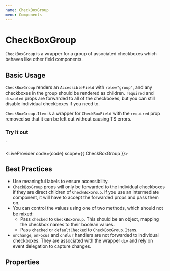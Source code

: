 ```yaml
---
name: CheckBoxGroup
menu: Components
---
```



# CheckBoxGroup

`CheckBoxGroup` is a wrapper for a group of associated checkboxes which behaves like other field components.

## Basic Usage

`CheckBoxGroup` renders an `AccessibleField` with `role="group"`, and any checkboxes in the group should be rendered as children.
`required` and `disabled` props are forwarded to all of the checkboxes, but you can still disable individual checkboxes if you need to.

`CheckBoxGroup.Item` is a wrapper for `CheckBoxField` with the `required` prop removed so that it can be left out without causing TS errors.

### Try It out

<CheckBoxGroup name="checkboxes" label="A CheckBox Group">
  <CheckBoxGroup.Item name="opt1" label="Option 1" />
  <CheckBoxGroup.Item name="opt2" label="Option 2" />
  <CheckBoxGroup.Item name="opt3" label="Option 3" />
</CheckBoxGroup>
`

<LiveProvider code={code} scope={{ CheckBoxGroup }}>
  <LiveEditor style={livePreviewStyle} />
  <LiveError />
  <LivePreview />
</LiveProvider>

## Best Practices

- Use meaningful labels to ensure accessibility.
- `CheckBoxGroup` props will only be forwarded to the individual checkboxes if they are direct children of `CheckBoxGroup`.
If you use an intermediate component, it will have to accept the forwarded props and pass them on.
- You can control the values using one of two methods, which should not be mixed:
  - Pass `checked` to `CheckBoxGroup`. This should be an object, mapping the checkbox names to their boolean values.
  - Pass `checked` or `defaultChecked` to `CheckBoxGroup.Item`s.
- `onChange`, `onFocus` and `onBlur` handlers are not forwarded to individual checkboxes. They are associated with the wrapper `div` and rely on event delegation to capture changes.

## Properties

<PropsTable of={CheckBoxGroup} fileName="CheckBoxGroup/CheckBoxGroup.tsx" />
